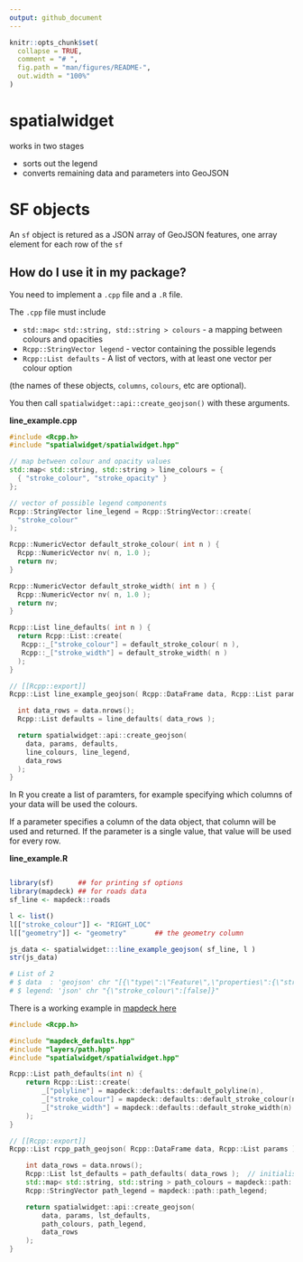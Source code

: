 ```yaml
---
output: github_document
---
```


<!-- README.md is generated from README.Rmd. Please edit that file -->

```r
knitr::opts_chunk$set(
  collapse = TRUE,
  comment = "# ",
  fig.path = "man/figures/README-",
  out.width = "100%"
)
```
# spatialwidget

works in two stages

- sorts out the legend
- converts remaining data and parameters into GeoJSON



# SF objects

An `sf` object is retured as a JSON array of GeoJSON features, one array element for each row of the `sf`

## How do I use it in my package?

You need to implement a `.cpp` file and a `.R` file. 

The `.cpp` file must include

- `std::map< std::string, std::string > colours` - a mapping between colours and opacities
- `Rcpp::StringVector legend` - vector containing the possible legends
- `Rcpp::List defaults` - A list of vectors, with at least one vector per colour option

(the names of these objects, `columns`, `colours`, etc are optional). 

You then call `spatialwidget::api::create_geojson()` with these arguments. 

**line_example.cpp**

```c++
#include <Rcpp.h>
#include "spatialwidget/spatialwidget.hpp"

// map between colour and opacity values
std::map< std::string, std::string > line_colours = {
  { "stroke_colour", "stroke_opacity" }
};

// vector of possible legend components
Rcpp::StringVector line_legend = Rcpp::StringVector::create(
  "stroke_colour"
);

Rcpp::NumericVector default_stroke_colour( int n ) {
  Rcpp::NumericVector nv( n, 1.0 );
  return nv;
}

Rcpp::NumericVector default_stroke_width( int n ) {
  Rcpp::NumericVector nv( n, 1.0 );
  return nv;
}

Rcpp::List line_defaults( int n ) {
  return Rcpp::List::create(
   Rcpp::_["stroke_colour"] = default_stroke_colour( n ),
   Rcpp::_["stroke_width"] = default_stroke_width( n )
  );
}

// [[Rcpp::export]]
Rcpp::List line_example_geojson( Rcpp::DataFrame data, Rcpp::List params ) {

  int data_rows = data.nrows();
  Rcpp::List defaults = line_defaults( data_rows );

  return spatialwidget::api::create_geojson(
    data, params, defaults,
    line_colours, line_legend,
    data_rows
  );
}

```

In R you create a list of paramters, for example specifying which columns of your data will be used the colours. 

If a parameter specifies a column of the data object, that column will be used and returned. If the parameter is a single value, that value will be used for every row. 

**line_example.R**

```r

library(sf)      ## for printing sf options
library(mapdeck) ## for roads data
sf_line <- mapdeck::roads

l <- list()
l[["stroke_colour"]] <- "RIGHT_LOC"
l[["geometry"]] <- "geometry"       ## the geometry column

js_data <- spatialwidget:::line_example_geojson( sf_line, l )
str(js_data)

# List of 2
# $ data  : 'geojson' chr "[{\"type\":\"Feature\",\"properties\":{\"stroke_colour\":\"#46317EFF\"},\"geometry\":{\"type\":\"LineString\",\"| __truncated__
# $ legend: 'json' chr "{\"stroke_colour\":[false]}"

```

There is a working example in [mapdeck here](https://github.com/SymbolixAU/mapdeck/blob/geojson/src/path.cpp)

```c++
#include <Rcpp.h>

#include "mapdeck_defaults.hpp"
#include "layers/path.hpp"
#include "spatialwidget/spatialwidget.hpp"

Rcpp::List path_defaults(int n) {
	return Rcpp::List::create(
		_["polyline"] = mapdeck::defaults::default_polyline(n),
		_["stroke_colour"] = mapdeck::defaults::default_stroke_colour(n),
		_["stroke_width"] = mapdeck::defaults::default_stroke_width(n)
	);
}

// [[Rcpp::export]]
Rcpp::List rcpp_path_geojson( Rcpp::DataFrame data, Rcpp::List params ) {

	int data_rows = data.nrows();
	Rcpp::List lst_defaults = path_defaults( data_rows );  // initialise with defaults
	std::map< std::string, std::string > path_colours = mapdeck::path::path_colours;
	Rcpp::StringVector path_legend = mapdeck::path::path_legend;

	return spatialwidget::api::create_geojson(
		data, params, lst_defaults,
		path_colours, path_legend,
		data_rows
	);
}

```

